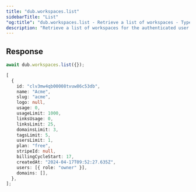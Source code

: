 ```yaml
---
title: "dub.workspaces.list"
sidebarTitle: "List"
"og:title": "dub.workspaces.list - Retrieve a list of workspaces - TypeScript SDK"
description: "Retrieve a list of workspaces for the authenticated user."
---
```



## Response

<WorkspaceResponse />

<RequestExample>

```ts
await dub.workspaces.list({});
```

</RequestExample>

<ResponseExample>

```ts
[
  {
    id: "clv3mw4qb00008tvuw86c53db",
    name: "Acme",
    slug: "acme",
    logo: null,
    usage: 0,
    usageLimit: 1000,
    linksUsage: 0,
    linksLimit: 25,
    domainsLimit: 3,
    tagsLimit: 5,
    usersLimit: 1,
    plan: "free",
    stripeId: null,
    billingCycleStart: 17,
    createdAt: "2024-04-17T09:52:27.635Z",
    users: [{ role: "owner" }],
    domains: [],
  },
];
```

</ResponseExample>
